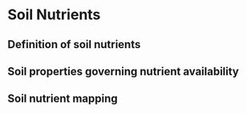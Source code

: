 # Soil Nutrients

##	Definition of soil nutrients


## Soil properties governing nutrient availability


## Soil nutrient mapping




